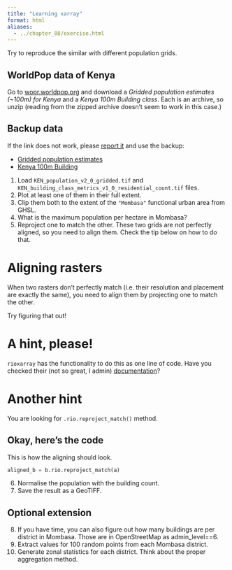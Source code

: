 ```yaml
---
title: "Learning xarray"
format: html
aliases:
  - ../chapter_08/exercise.html
---
```


Try to reproduce the similar with different population grids.

## WorldPop data of Kenya

Go to [wopr.worldpop.org](https://wopr.worldpop.org/) and download a _Gridded population estimates (~100m) for Kenya_ and a _Kenya 100m Building class_. Each is an archive, so unzip (reading from the zipped archive doesn't seem to work in this case.)

::: {.callout-note collapse="true"}
# Backup data

If the link does not work, please [report it](https://github.com/martinfleis/sds/issues/new) and use the backup:

- [Gridded population estimates](https://martinfleischmann.net/sds/raster_data/data/KEN_population_v2_0_gridded.zip)
- [Kenya 100m Building](https://martinfleischmann.net/sds/raster_data/data/KEN_building_class_metrics_v1_0_rasters.7z)
:::

1. Load `KEN_population_v2_0_gridded.tif` and `KEN_building_class_metrics_v1_0_residential_count.tif` files.
2. Plot at least one of them in their full extent.
3. Clip them both to the extent of the `"Mombasa"` functional urban area from GHSL.
4. What is the maximum population per hectare in Mombasa?
4. Reproject one to match the other. These two grids are not perfectly aligned, so you need to align them. Check the tip below on how to do that.

::: {.callout-tip collapse="true"}
# Aligning rasters

When two rasters don't perfectly match (i.e. their resolution and placement are exactly
the same), you need to align them by projecting one to match the other.

Try figuring that out!

::: {.callout-tip collapse="true"}
# A hint, please!

`rioxarray` has the functionality to do this as one line of code. Have you checked their (not so great, I admin) [documentation](https://corteva.github.io/rioxarray/stable/index.html)?

:::  {.callout-tip collapse="true"}
# Another hint

You are looking for `.rio.reproject_match()` method.

::: {.callout-tip collapse="true"}
# Okay, here's the code

This is how the aligning should look.

```py
aligned_b = b.rio.reproject_match(a)
```

:::
:::
:::
:::
6. Normalise the population with the building count.
7. Save the result as a GeoTIFF.

::: {.callout}

# Optional extension

8. If you have time, you can also figure out how many buildings are per district in Mombasa. Those are in OpenStreetMap as admin_level==6.
9. Extract values for 100 random points from each Mombasa district.
10. Generate zonal statistics for each district. Think about the proper aggregation method.
:::


